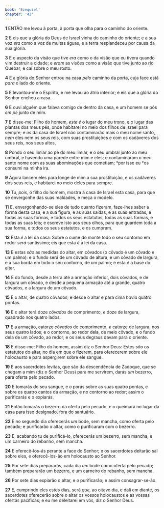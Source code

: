 ```yaml
---
book: 'Ezequiel'
chapter: '43'
---
```


**1** ENTÃO me levou à porta, à porta que olha para o caminho do oriente.

**2** E eis que a glória do Deus de Israel vinha do caminho do oriente; e a sua voz _era_ como a voz de muitas águas, e a terra resplandeceu por causa da sua glória.

**3** E o aspecto da visão que tive _era_ como o da visão que eu tivera quando vim destruir a cidade; e _eram_ as visões como a visão que tive junto ao rio Quebar; e caí sobre o meu rosto.

**4** E a glória do Senhor entrou na casa _pelo_ caminho da porta, cuja face está _para_ o lado do oriente.

**5** E levantou-me o Espírito, e me levou ao átrio interior; e eis que a glória do Senhor encheu a casa.

**6** E ouvi alguém que falava comigo de dentro da casa, e um homem se pôs _em pé_ junto de mim.

**7** E disse-me: Filho do homem, _este é_ o lugar do meu trono, e o lugar das plantas dos meus pés, onde habitarei no meio dos filhos de Israel para sempre; e _os_ da casa de Israel não contaminarão mais o meu nome santo, _nem_ eles nem os seus reis, com suas prostituições e com os cadáveres dos seus reis, nos seus altos,

**8** Pondo o seu limiar ao pé do meu limiar, e o seu umbral junto ao meu umbral, e havendo uma parede entre mim e eles; e contaminaram o meu santo nome com as suas abominações que cometiam; *por isso eu *os consumi na minha ira.

**9** Agora lancem eles para longe de mim a sua prostituição, e os cadáveres dos seus reis, e habitarei no meio deles para sempre.

**10** Tu, _pois,_ ó filho do homem, mostra à casa de Israel esta casa, para que se envergonhe das suas maldades, e meça o modelo.

**11** E, envergonhando-se eles de tudo quanto fizeram, faze-lhes saber a forma desta casa, e a sua figura, e as suas saídas, e as suas entradas, e todas as suas formas, e todos os seus estatutos, todas as suas formas, e todas as suas leis; e escreve isto aos seus olhos, para que guardem toda a sua forma, e todos os seus estatutos, e os cumpram.

**12** Esta _é_ a lei da casa: Sobre o cume do monte todo o seu contorno em redor _será_ santíssimo; eis que esta _é_ a lei da casa.

**13** E estas _são_ as medidas do altar, em côvados (o côvado é um côvado e um palmo): e o fundo será de um côvado de altura, e um côvado de largura, e a sua borda em todo o seu contorno, de um palmo; e esta _é_ a base do altar.

**14** E do fundo, desde a terra até a armação inferior, dois côvados, e de largura um côvado, e desde a pequena armação até a grande, quatro côvados, e a largura de um côvado.

**15** E o altar, de quatro côvados; e desde o altar e para cima _havia_ quatro pontas.

**16** E o altar terá doze _côvados_ de comprimento, _e_ doze de largura, quadrado nos quatro lados.

**17** E a armação, catorze _côvados_ de comprimento, _e_ catorze de largura, nos seus quatro lados; e o contorno, ao redor dela, de meio côvado, e o fundo dela de um côvado, ao redor; e os seus degraus davam para o oriente.

**18** E disse-me: Filho do homem, assim diz o Senhor Deus: Estes _são_ os estatutos do altar, no dia em que o fizerem, para oferecerem sobre ele holocausto e para aspergirem sobre ele sangue.

**19** E aos sacerdotes levitas, que são da descendência de Zadoque, que se chegam a mim (diz o Senhor Deus) para me servirem, darás _um_ bezerro, para oferta pelo pecado.

**20** E tomarás do seu sangue, e _o_ porás sobre as suas quatro pontas, e sobre os quatro cantos da armação, e no contorno ao redor; assim o purificarás e o expiarás.

**21** Então tomarás o bezerro da oferta pelo pecado, e o queimará no lugar da casa para isso designado, fora do santuário.

**22** E no segundo dia oferecerás _um_ bode, sem mancha, como oferta pelo pecado; e purificarão o altar, como o purificaram com o bezerro.

**23** E, acabando tu de purificá-lo, oferecerás um bezerro, sem mancha, e um carneiro do rebanho, sem mancha.

**24** E oferecê-los-ás perante a face do Senhor; e os sacerdotes deitarão sal sobre eles, e oferecê-los-ão em holocausto ao Senhor.

**25** Por sete dias prepararás, cada dia _um_ bode como oferta pelo pecado; também prepararão um bezerro, e um carneiro do rebanho, sem mancha.

**26** Por sete dias expiarão o altar, e _o_ purificarão; e assim consagrar-se-ão.

**27** E, cumprindo eles estes dias, será _que,_ ao oitavo dia, e dali em diante, os sacerdotes oferecerão sobre o altar os vossos holocaustos e as vossas ofertas pacíficas; e eu me deleitarei em vós, diz o Senhor Deus.

